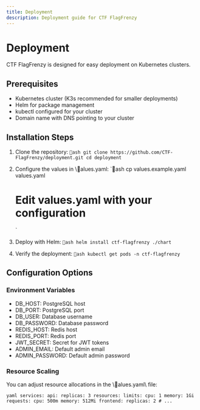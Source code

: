 ---
title: Deployment
description: Deployment guide for CTF FlagFrenzy
---

# Deployment

CTF FlagFrenzy is designed for easy deployment on Kubernetes clusters.

## Prerequisites

- Kubernetes cluster (K3s recommended for smaller deployments)
- Helm for package management
- kubectl configured for your cluster
- Domain name with DNS pointing to your cluster

## Installation Steps

1. Clone the repository:
   `ash
   git clone https://github.com/CTF-FlagFrenzy/deployment.git
   cd deployment
   `

2. Configure the values in \alues.yaml\:
   `ash
   cp values.example.yaml values.yaml
   # Edit values.yaml with your configuration
   `

3. Deploy with Helm:
   `ash
   helm install ctf-flagfrenzy ./chart
   `

4. Verify the deployment:
   `ash
   kubectl get pods -n ctf-flagfrenzy
   `

## Configuration Options

### Environment Variables

- DB_HOST: PostgreSQL host
- DB_PORT: PostgreSQL port
- DB_USER: Database username
- DB_PASSWORD: Database password
- REDIS_HOST: Redis host
- REDIS_PORT: Redis port
- JWT_SECRET: Secret for JWT tokens
- ADMIN_EMAIL: Default admin email
- ADMIN_PASSWORD: Default admin password

### Resource Scaling

You can adjust resource allocations in the \alues.yaml\ file:

`yaml
services:
  api:
    replicas: 3
    resources:
      limits:
        cpu: 1
        memory: 1Gi
      requests:
        cpu: 500m
        memory: 512Mi
  frontend:
    replicas: 2
    # ...
`
